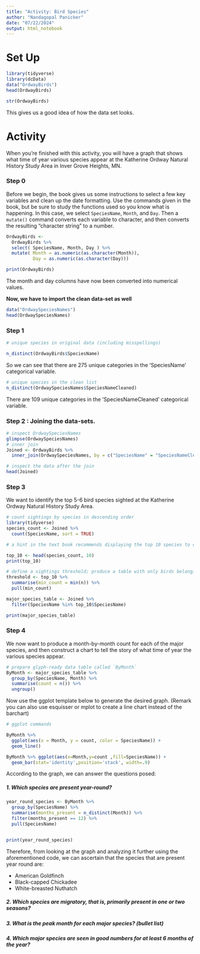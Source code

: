 ```yaml
---
title: "Activity: Bird Species"
author: "Nandagopal Panicker"
date: "07/22/2024"
output: html_notebook
---
```



# Set Up

```r
library(tidyverse)
library(dcData)
data("OrdwayBirds")
head(OrdwayBirds)
```
```r
str(OrdwayBirds)
```
This gives us a good idea of how the data set looks. 

# Activity

When you're finished with this activity, you will have a graph that shows what time of year various species appear at the Katherine Ordway Natural History Study Area in Inver Grove Heights, MN.

### Step 0

Before we begin, the book gives us some instructions to select a few key variables and clean up the date formatting.  Use the commands given in the book, but be sure to study the functions used so you know what is happening.  In this case, we select `SpeciesName`, `Month`, and `Day`. Then a `mutate()` command converts each variable to character, and then converts the resulting "character string" to a number.

```r
OrdwayBirds <-
  OrdwayBirds %>%
  select( SpeciesName, Month, Day ) %>%
  mutate( Month = as.numeric(as.character(Month)), 
          Day = as.numeric(as.character(Day)))

print(OrdwayBirds)
```
The month and day columns have now been converted into numerical values.


**Now, we have to import the clean data-set as well**

```r
data("OrdwaySpeciesNames")
head(OrdwaySpeciesNames)
```


### Step 1




```r
# unique species in original data (including misspellings)

n_distinct(OrdwayBirds$SpeciesName)

```
So we can see that there are 275 unique categories in the 'SpeciesName' categorical variable.

```r
# unique species in the clean list
n_distinct(OrdwaySpeciesNames$SpeciesNameCleaned)
```
There are 109 unique categories in the 'SpeciesNameCleaned' categorical variable.

### Step 2 : Joining the data-sets.
  


```r
# inspect OrdwaySpeciesNames
glimpse(OrdwaySpeciesNames)
# inner join
Joined <- OrdwayBirds %>%
  inner_join(OrdwaySpeciesNames, by = c("SpeciesName" = "SpeciesNameCleaned"))

# inspect the data after the join
head(Joined)
```


### Step 3

We want to identify the top 5-6 bird species sighted at the Katherine Ordway Natural History Study Area.

```r
# count sightings by species in descending order
library(tidyverse)
species_count <- Joined %>%
  count(SpeciesName, sort = TRUE)

# a hint in the text book recommends displaying the top 10 species to choose our threshold

top_10 <- head(species_count, 10)
print(top_10)

# define a sightings threshold; produce a table with only birds belonging to major species
threshold <- top_10 %>%
  summarise(min_count = min(n)) %>%
  pull(min_count)

major_species_table <- Joined %>%
  filter(SpeciesName %in% top_10$SpeciesName)

print(major_species_table)

```


### Step 4

We now want to produce a month-by-month count for each of the major species, and then construct a chart to tell the story of what time of year the various species appear.

```r
# prepare glyph-ready data table called `ByMonth`
ByMonth <- major_species_table %>%
  group_by(SpeciesName, Month) %>%
  summarise(count = n()) %>%
  ungroup()


```

Now use the ggplot template below to generate the desired graph. (Remark you can also use esquisser or mplot to create a line chart instead of the barchart)



```r
# ggplot commands

ByMonth %>% 
  ggplot(aes(x = Month, y = count, color = SpeciesName)) + 
  geom_line()

ByMonth %>% ggplot(aes(x=Month,y=count ,fill=SpeciesName)) +
  geom_bar(stat='identity',position='stack', width=.9) 

```

According to the graph, we can answer the questions posed:

##### 1. Which species are present year-round?  

```r
year_round_species <- ByMonth %>%
  group_by(SpeciesName) %>%
  summarise(months_present = n_distinct(Month)) %>%
  filter(months_present == 12) %>%
  pull(SpeciesName)


print(year_round_species)
```
Therefore, from looking at the graph and analyzing it further using the aforementioned code, we can ascertain that the species that are present year round are:

* American Goldfinch
* Black-capped Chickadee
* White-breasted Nuthatch

##### 2. Which species are migratory, that is, primarily present in one or two seasons?




##### 3. What is the peak month for each major species? (bullet list)




##### 4. Which major species are seen in good numbers for at least 6 months of the year?



```r

```
